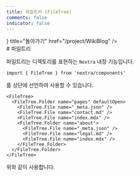 ```yaml
---
title: 파일트리 (FileTree)
comments: false
indicator: false
---
```



<Cards>
<Card icon={<Icon.arrow_left/>} title="돌아가기" href="/project/WikiBlog" />
</Cards>

<br/>
# 파일트리

파일트리는 디렉토리를 표현하는 `Nextra` 내장 기능입니다.

```mdx
import { FileTree } from 'nextra/components'
```

를 상단에 선언하여 사용할 수 있습니다.

<FileTree>
  <FileTree.Folder name="pages" defaultOpen>
    <FileTree.File name="_meta.json" />
    <FileTree.File name="contact.md" />
    <FileTree.File name="index.mdx" />
    <FileTree.Folder name="about">
      <FileTree.File name="_meta.json" />
      <FileTree.File name="legal.md" />
      <FileTree.File name="index.mdx" />
    </FileTree.Folder>
  </FileTree.Folder>
</FileTree>

```mdx
<FileTree>
  <FileTree.Folder name="pages" defaultOpen>
    <FileTree.File name="_meta.json" />
    <FileTree.File name="contact.md" />
    <FileTree.File name="index.mdx" />
    <FileTree.Folder name="about">
      <FileTree.File name="_meta.json" />
      <FileTree.File name="legal.md" />
      <FileTree.File name="index.mdx" />
    </FileTree.Folder>
  </FileTree.Folder>
</FileTree>
```

위와 같이 사용합니다.